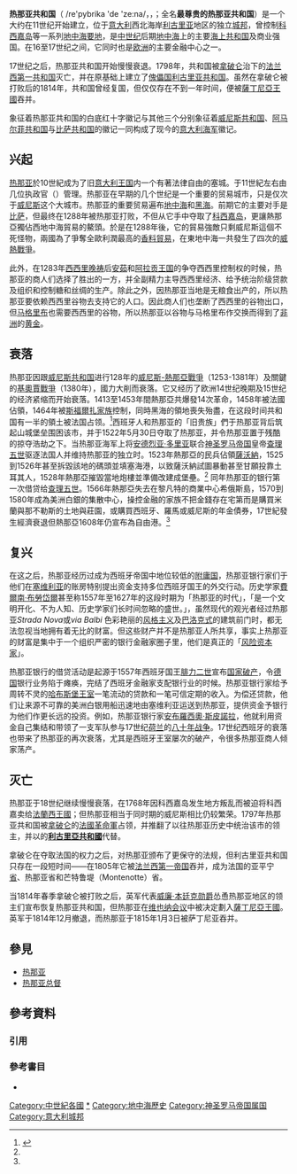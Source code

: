 {{otheruse|热那亚 (消歧义)}}
{{NoteTA
|zh-cn:撒丁; zh-hk:撒丁; zh-tw:薩丁尼亞
|2=zh-tw:熱內亞;zh-cn:热那亚;
}}
{{Infobox Former Country
|native_name = Repúbrica de Zêna<small>（[[利古里亚语|利古里亚语]]）</small><br />{{Native name|it|Repubblica di Genova}}<br />{{Native name|la|Res Publica Ianuensis}}
|conventional_long_name = 最尊贵的热那亚共和国
|common_name = 热那亚
|national_motto = {{lang|la|Respublica superiorem non recognoscens}}（[[拉丁语|拉丁语]]）
|event_start = 
|year_start  = 1005年
|date_start  = 
|date_event1   = 1339年
|event1   = 第一任总督西蒙尼·波卡涅拉被推举上位
|date_event2   = 1797年6月14日
|event2   = 被[[拿破仑|拿破仑]]灭亡，成为[[利古里亚共和国|利古里亚共和国]]
|event3 = 再建立
|date_event3  = 1814年4月26日
|year_end    = 1815年
|date_end   = 1月7日
|event_end   = 被[[萨丁尼亚王国|萨丁尼亚王国]]灭亡
|life_span   = {{ubl|1005年–1797年|1814年4月 – 1815年1月|item2_style=font-size:85%;}}
|p1          = 意大利王国（神圣罗马帝国）
|flag_p1     = Lombard cross.svg
|p2          = 法兰西第一帝国
|flag_p2     = Flag of France (1794–1815, 1830–1958).svg
|s1          = 利古里亞共和國
|flag_s1     = Flag of Genoa.svg
|s2       = 萨丁尼亚王国
|flag_s2  = Civil Flag and Civil Ensign of the Kingdom of Sardinia (1816-1848).svg
|s3       = 科西嘉共和国
|flag_s3  = Flag of Corsica.svg
|image_flag  = Flag of Genoa.svg
|image_coat  = Coat of arms of Republic of Genoa.svg
|image_map   = Repubblica di Genova.png
|image_map_caption = 熱那亞的勢力範圍，13-14世紀
|capital     = [[热那亚|热那亚]]
|religion = [[罗马天主教|罗马天主教]]
|government_type  = [[寡头政治|寡头政治]][[海上共和国|商人共和國]]
|common_languages = [[利古里亚语|利古里亚语]]<br />[[義大利語|義大利語]]<br />[[拉丁语|拉丁语]]
|title_leader     = [[执政官|执政官]]（1005年-1339年）<br />[[热那亚总督|热那亚总督]]（1339年-1797年）
|leader1          = {{Link-en|西蒙尼·波卡涅拉|Simone Boccanegra}}
|year_leader1     = 1339年-1344年 {{smallsup|（首任总督）}}
|leader2          = {{Link-en|贾科莫·马利亚·布里尼奥勒|Giacomo Maria Brignole}}
|year_leader2     = 1795年-1797年 {{smallsup|（末任总督）}}
|leader3          = {{Link-it|吉罗拉莫·塞拉|Girolamo Serra}}
|year_leader3     = 1814年-1815年 {{smallsup|（复辟）}}
|area_km2              = （16世纪）14,000
|population_estimate    = （16世纪）600,000
|currency               = {{Link-it|热那亚里拉|Lira genovese}}
|today                  = '''{{flag|Italy}}'''<br>'''{{flag|France}}'''<br>{{flag|Greece}}<br>{{flag|Tunisia}}<br>{{flag|Syria}}<br>{{flag|Turkey}}<br>{{flag|Ukraine}}<br>{{flag|Russia}}
}}
{{共和主义}}
'''热那亚共和国'''（{{lang-lij|Repúbrica de Zêna}} /re'pybrika 'de 'ze:na/，{{lang-it|Repubblica di Genova}}，{{lang-la|Res Publica Ianuensis}}；全名'''最尊贵的热那亚共和国'''）是一个大约在11世纪开始建立，位于[[意大利|意大利]]西北海岸[[利古里亚|利古里亚]]地区的独立[[城邦|城邦]]，曾控制[[科西嘉岛|科西嘉岛]]等一系列[[热那亚殖民地|地中海要地]]，是[[中世纪|中世纪]]后期[[地中海|地中海]]上的主要[[海上共和国|海上共和国]]及商业强国。在16至17世纪之间，它同时也是[[欧洲|欧洲]]的主要金融中心之一。

17世纪之后，热那亚共和国开始慢慢衰退。1798年，共和国被[[拿破仑一世|拿破仑]]治下的[[法兰西第一共和国|法兰西第一共和国]]灭亡，并在原基础上建立了[[傀儡国|傀儡国]][[利古里亚共和国|利古里亚共和国]]。虽然在拿破仑被打败后的1814年，共和国曾经复国，但仅仅存在不到一年时间，便被[[薩丁尼亞王國|薩丁尼亞王國]]吞并。

象征着热那亚共和国的白底红十字徽记与其他三个分别象征着[[威尼斯共和国|威尼斯共和国]]、[[阿马尔菲共和国|阿马尔菲共和国]]与[[比萨共和国|比萨共和国]]的徽记一同构成了现今的[[意大利海军|意大利海军]]徽记。

== 兴起 ==
[[热那亚|热那亚]]於10世紀成为了旧[[意大利王国_(中世纪)|意大利王国]]内一个有著法律自由的塞城。于11世紀左右由几位执政官（{{Lang-la|consul}}）管理。热那亚在早期的几个世纪是一个重要的贸易城市，只是仅次于[[威尼斯|威尼斯]]这个大城市。热那亚的重要贸易遍布[[地中海|地中海]]和[[黑海|黑海]]。前期它的主要对手是[[比薩共和國|比萨]]，但最终在1288年被热那亚打败，不但从它手中夺取了[[科西嘉岛|科西嘉岛]]，更讓熱那亞獨佔西地中海貿易的鰲頭。於是在1288年後，它的貿易強敵只剩威尼斯這個不死怪物，兩國為了爭奪全歐利潤最高的[[香料貿易|香料貿易]]，在東地中海一共發生了四次的[[威熱戰爭|威熱戰爭]]。

此外，在1283年[[西西里晚祷|西西里晚祷]]后[[安茹|安茹]]和[[阿拉贡王国|阿拉贡王国]]的争夺西西里控制权的时候，热那亚的商人们选择了胜出的一方，并全副精力主导西西里经济、给予统治阶级贷款及组织和控制糖和丝绸的生产。除此之外，因热那亚当地是无粮食出产的，所以热那亚要依赖西西里谷物去支持它的人口。因此商人们也垄断了西西里的谷物出口，但[[马格里布|马格里布]]也需要西西里的谷物，所以热那亚以谷物与马格里布作交换而得到了[[非洲|非洲]]的[[金|黄金]]。

== 衰落 ==
热那亚因跟[[威尼斯共和国|威尼斯共和国]]进行128年的[[威尼斯-熱那亞戰爭|威尼斯-熱那亞戰爭]]（1253-1381年）及關鍵的[[基奧賈戰爭|基奧賈戰爭]]（1380年），國力大削而衰落。它又经历了欧洲14世纪晚期及15世纪的经济紧缩而开始衰落。1413至1453年間熱那亞共爆發14次革命，1458年被法國佔領，1464年被[[斯福爾扎家族|斯福爾扎家族]]控制，同時黑海的領地喪失殆盡，在这段时间共和国有一半的領土被法国占领。<ref name="费尔南.布罗代尔"> {{Cite book | author = （法）费尔南.布罗代尔 |authorlink=費爾南·布勞岱爾|translator=唐家龙|translator2=曾培耿 |title = 菲利浦二世時代的地中海和地中海世界 | location = 北京 | publisher = 商務印書館 |series=[[汉译世界学术名著丛书|汉译世界学术名著丛书]]| date = 2009 | pages =  | ISBN = 9787100064620 |id={{NLC|004567822|01}}| accessdate = 2018年7月3日  | language = zh-hans  }} </ref>{{Rp|490}}西班牙人和热那亚的「旧贵族」們于热那亚背后筑起山城堡垒围困该市，并于1522年5月30日夺取了热那亚，并令热那亚置于残酷的掠夺浩劫之下。当热那亚海军上将[[安德烈亚·多里亚|安德烈亚·多里亚]]联合[[神圣罗马帝国|神圣罗马帝国]]皇帝[[查理五世_(神圣罗马帝国)|查理五世]]驱逐法国人并维持热那亚的独立时。1523年熱那亞的民兵佔領[[薩沃納|薩沃納]]，1525到1526年甚至拆毀該地的碼頭並填塞海港，以致薩沃納試圖暴動甚至甘願投靠土耳其人，1528年熱那亞摧毀當地炮樓並準備改建成堡壘。<ref name="费尔南.布罗代尔"/> {{Rp|490}}同年热那亚的银行第一次借贷给[[查理五世_(神圣罗马帝国)|查理五世]]。1566年熱那亞失去在黎凡特的商業中心希俄斯島，1570到1580年成為美洲白銀的集散中心，操控金融的家族不把金錢存在宅第而是購買米蘭與那不勒斯的土地與莊園，或購買西班牙、羅馬或威尼斯的年金債券，17世紀發生經濟衰退但熱那亞1608年仍宣布為自由港。<ref name="费尔南.布罗代尔"/> {{Rp|495-496}}

== 复兴 ==
在这之后，热那亚经历过成为西班牙帝国中地位较低的[[附庸国|附庸国]]，热那亚银行家们于他们在[[塞维利亚|塞维利亚]]的账房特别提出资金支持多位西班牙国王的外交行动。历史学家[[費爾南·布勞岱爾|費爾南·布勞岱爾]]甚至称1557年至1627年的这段时期为「热那亚的时代」，「是一个文明开化、不为人知、历史学家们长时间忽略的盛世。」{{Sfn|Braudel|1984}}，虽然现代的观光者经过热那亚''Strada Nova''或''via Balbi'' 色彩艳丽的[[风格主义|风格主义]]及[[巴洛克艺术|巴洛克式]]的建筑前门时，都无法忽视当地拥有着无比的财富。但这些财产并不是热那亚人所共享，事实上热那亚的财富是集中于一个组织严密的银行金融家圈子里，他们是真正的「[[风险资本|风险资本家]]」。

热那亚银行的借贷活动是起源于1557年西班牙国王[[腓力二世_(西班牙)|腓力二世]]宣布[[国家破产|国家破产]]，令[[德国|德国]]银行业务陷于瘫痪，完结了西班牙金融家支配银行业的时候。热那亚银行家给予周转不灵的[[哈布斯堡王朝|哈布斯堡王室]]一笔流动的贷款和一笔可信定期的收入。为偿还贷款，他们让来源不可靠的美洲白银用船迅速地由塞维利亚运送到热那亚，提供资金予银行为他们作更长远的投资。例如，热那亚银行家[[安布羅西奧·斯皮諾拉|安布羅西奧·斯皮諾拉]]，他就利用资金自己集结和带领了一支军队参与17世纪[[荷兰|荷兰]]的[[八十年战争|八十年战争]]。17世纪西班牙的衰落也带来了热那亚的再次衰落，尤其是西班牙王室屡次的破产，令很多热那亚商人倾家荡产。

== 灭亡 ==
热那亚于18世纪继续慢慢衰落，在1768年因科西嘉岛发生地方叛乱而被迫将科西嘉卖给[[法蘭西王國|法蘭西王國]]；但热那亚相当于同时期的威尼斯相比仍较繁荣。1797年热那亚共和国被[[拿破仑一世|拿破仑]]的[[法國革命軍|法國革命軍]]占领，并推翻了以往热那亚历史中统治该市的领主，并以的'''[[利古里亞共和國|利古里亞共和國]]'''代替。

拿破仑在夺取法国的权力之后，对热那亚颁布了更保守的法规，但利古里亚共和国只存在一段短时间——在1805年它被[[法兰西第一帝国|法兰西第一帝国]]吞并，成为法国的亚平宁[[省_(法国)|省]]、热那亚省和芒特鲁堤（Montenotte）省。

当1814年春季拿破仑被打败之后，英军代表[[威廉·本廷克勋爵|威廉·本廷克勋爵]]怂恿热那亚地区的领主们宣布恢复热那亚共和国，但热那亚在[[维也纳会议|维也纳会议]]中被决定劃入[[薩丁尼亞王國|薩丁尼亞王國]]。英军于1814年12月撤退，而热那亚于1815年1月3日被萨丁尼亚吞并。

== 參見 ==
* [[热那亚|热那亚]]
* [[热那亚总督|热那亚总督]]

== 參考資料 ==
=== 引用 ===
{{reflist}}

=== 參考書目 ===
* {{cite book|first=Fernand|surname= Braudel|authorlink=費爾南·布勞岱爾|title= ''The Perspective of the World,'', part III of ''Civilization and Capitalism,'' |date=1984 |pages=157–174|ref=harv}}

{{海上共和國}}

[[Category:中世紀各國|Category:中世紀各國]]
[[Category:热那亚共和国|*]]
[[Category:地中海歷史|Category:地中海歷史]]
[[Category:神圣罗马帝国属国|Category:神圣罗马帝国属国]]
[[Category:意大利城邦|Category:意大利城邦]]